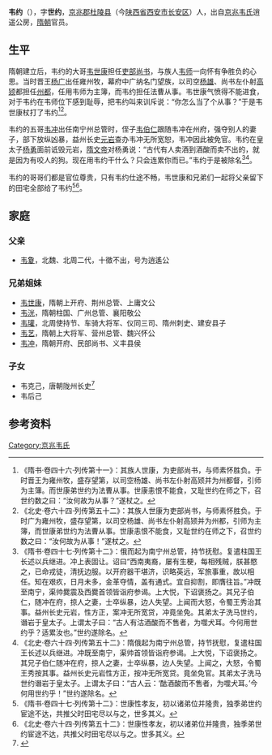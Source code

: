 '''韦约'''（{{bd|？||？||catIdx=W韋}}），字'''世约'''，[[京兆郡|京兆郡]][[杜陵县|杜陵县]]（今[[陕西省|陕西省]][[西安市|西安市]][[长安区_(西安市)|长安区]]）人，出自[[京兆韦氏|京兆韦氏]]逍遥公房，[[隋朝|隋朝]]官员。

== 生平==
隋朝建立后，韦约的大哥[[韦世康|韦世康]]担任[[吏部尚书|吏部尚书]]，与族人[[韦师|韦师]]一向怀有争胜负的心思。当时晋王[[杨广|杨广]]出任雍州牧，幕府中广纳名门望族，以司空[[杨雄_(隋朝)|杨雄]]、尚书左仆射[[高颎|高颎]]都担任[[州都|州都]]，任用韦师为主簿，而韦约担任法曹从事。韦世康气愤得不能进食，对于韦约在韦师位下感到耻辱，把韦约叫来训斥说：“你怎么当了个从事？”于是韦世康杖打了韦约<ref>《隋书·卷四十六·列传第十一》：其族人世康，为吏部尚书，与师素怀胜负。于时晋王为雍州牧，盛存望第，以司空杨雄、尚书左仆射高颎并为州都督，引师为主簿。而世康弟世约为法曹从事。世康恚恨不能食，又耻世约在师之下，召世约数之曰：“汝何故为从事？”遂杖之。</ref><ref>《北史·卷六十四·列传第五十二》：其族人世康为吏部尚书，与师素怀胜负。于时广为雍州牧，盛存望第，以司空杨雄、尚书左仆射高颎并为州都，引师为主簿，而世康弟世约为法曹从事。世康恚恨不能食，又耻世约在师之下，召世约数之曰：“汝何故为从事！”遂杖之。</ref>。

韦约的五哥[[韦冲|韦冲]]出任南宁州总管时，侄子[[韦伯仁|韦伯仁]]跟随韦冲在州府，强夺别人的妻子，部下放纵凶暴，益州长史[[元巖_(平昌郡公)|元岩]]查办韦冲无所宽恕，韦冲因此被免官。韦约在皇太子[[杨勇_(隋朝)|杨勇]]面前诋毁元岩，[[隋文帝|隋文帝]]对杨勇说：“古代有人卖酒到酒酸而卖不出的，就是因为有咬人的狗。现在用韦约干什么？只会连累你而已。”韦约于是被除名<ref>《隋书·卷四十七·列传第十二》：俄而起为南宁州总管，持节抚慰。复遣柱国王长述以兵继进。冲上表固让。诏曰“西南夷裔，屡有生梗，每相残贼，朕甚愍之，已命戎徒，清抚边服。以开府器干堪济，识略英远，军旅事重，故以相任。知在艰疚，日月未多，金革夺情，盖有通式。宜自抑割，即膺往旨。”冲既至南宁，渠帅爨震及西爨首领皆诣府参谒。上大悦，下诏褒扬之。其兄子伯仁，随冲在府，掠人之妻，士卒纵暴，边人失望。上闻而大怒，令蜀王秀治其事。益州长史元岩，性方正，案冲无所宽贷，冲竟坐免。其弟太子洗马世约，谮岩于皇太子。上谓太子曰：“古人有沽酒酸而不售者，为噬犬耳。今何用世约乎？适累汝也。”世约遂除名。</ref><ref>《北史·卷六十四·列传第五十二》：隋俄起为南宁州总管，持节抚慰，复遣柱国王长述以兵继进。冲既至南宁，渠帅首领皆诣府参谒。上大悦，下诏褒扬之。其兄子伯仁随冲在府，掠人之妻，士卒纵暴，边人失望。上闻之，大怒，令蜀王秀按其事。益州长史元岩性方正，按冲无所宽贷。竟坐免官。其弟太子洗马世约谮岩于皇太子。上谓太子曰：“古人云：‘酤酒酸而不售者，为噬犬耳。’今何用世约乎！”世约遂除名。</ref>。

韦约的哥哥们都是官位尊贵，只有韦约仕途不畅，韦世康和兄弟们一起将父亲留下的田宅全部给了韦约<ref>《隋书·卷四十七·列传第十二》：世康性孝友，初以诸弟位并隆贵，独季弟世约宦途不达，共推父时田宅尽以与之，世多其义。</ref><ref>《北史·卷六十四·列传第五十二》：世康性孝友，初以诸弟位并隆贵，独季弟世约宦途不达，共推父时田宅尽以与之。世多其义。</ref>。

== 家庭==
===父亲===
* [[韦夐|韦夐]]，北魏、北周二代，十徵不出，号为逍遙公

===兄弟姐妹===
*[[韦世康|韦世康]]，隋朝上开府、荆州总管、上庸文公 
*[[韦洸|韦洸]]，隋朝柱国、广州总管、襄阳敬公
*[[韦瓘_(北周)|韦瓘]]，北周使持节、车骑大将军、仪同三司、隋州刺史、建安县子
*[[韦艺|韦艺]]，隋朝上大将军、营州总管、魏兴怀公
*[[韦冲|韦冲]]，隋朝开府、民部尚书、义丰县侯

===子女===
*韦克己，唐朝陇州长史<ref>{{Citation| author=邰紫琳  | year=2020年| title=《唐代“逍遥公房”韦侹墓志考释》| periodical=《中国国家博物馆馆刊》| volume=| issue=第10期| pages=116-131| url=https://www.cnki.com.cn/Article/CJFDTotal-ZLBK202010017.htm| doi=| oclc=| accessdate=2020-12-26|}}</ref>
*韦后己

== 参考资料 ==
{{reflist}}

[[Category:京兆韦氏|Category:京兆韦氏]]